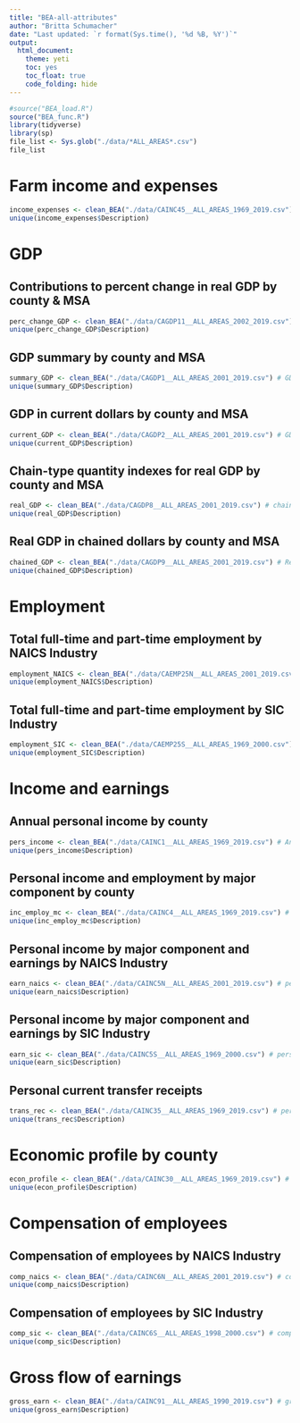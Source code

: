 ---
title: "BEA-all-attributes"
author: "Britta Schumacher"
date: "Last updated: `r format(Sys.time(), '%d %B, %Y')`"
output: 
  html_document:
    theme: yeti
    toc: yes
    toc_float: true
    code_folding: hide
---

```{r warning = FALSE, message = FALSE}
#source("BEA_load.R")
source("BEA_func.R")
library(tidyverse)
library(sp)
file_list <- Sys.glob("./data/*ALL_AREAS*.csv")
file_list

```

# Farm income and expenses

```{r warning = FALSE, message = FALSE}
income_expenses <- clean_BEA("./data/CAINC45__ALL_AREAS_1969_2019.csv") # farm income and expenses
unique(income_expenses$Description)
```

# GDP

## Contributions to percent change in real GDP by county & MSA

```{r warning = FALSE, message = FALSE}
perc_change_GDP <- clean_BEA("./data/CAGDP11__ALL_AREAS_2002_2019.csv") # contributions to percent change in real GDP by county & MSA
unique(perc_change_GDP$Description)
```

## GDP summary by county and MSA 

```{r warning = FALSE, message = FALSE}
summary_GDP <- clean_BEA("./data/CAGDP1__ALL_AREAS_2001_2019.csv") # GDP summary by county and MSA
unique(summary_GDP$Description)
```

## GDP in current dollars by county and MSA

```{r warning = FALSE, message = FALSE}
current_GDP <- clean_BEA("./data/CAGDP2__ALL_AREAS_2001_2019.csv") # GDP in current dollars by county and MSA
unique(current_GDP$Description)
```

## Chain-type quantity indexes for real GDP by county and MSA

```{r warning = FALSE, message = FALSE}
real_GDP <- clean_BEA("./data/CAGDP8__ALL_AREAS_2001_2019.csv") # chain-type quantity indxes for real GDP by county and MSA
unique(real_GDP$Description)
```

## Real GDP in chained dollars by county and MSA

```{r warning = FALSE, message = FALSE}
chained_GDP <- clean_BEA("./data/CAGDP9__ALL_AREAS_2001_2019.csv") # Real GDP in chained dollars by county and MSA
unique(chained_GDP$Description)
```

# Employment

## Total full-time and part-time employment by NAICS Industry

```{r warning = FALSE, message = FALSE}
employment_NAICS <- clean_BEA("./data/CAEMP25N__ALL_AREAS_2001_2019.csv") # total full-time and part-time employment by NAICS Industry
unique(employment_NAICS$Description)

```

## Total full-time and part-time employment by SIC Industry

```{r warning = FALSE, message = FALSE}
employment_SIC <- clean_BEA("./data/CAEMP25S__ALL_AREAS_1969_2000.csv") # total full-time and part-time employment by SIC Industry
unique(employment_SIC$Description)
```

# Income and earnings

## Annual personal income by county

```{r warning = FALSE, message = FALSE}
pers_income <- clean_BEA("./data/CAINC1__ALL_AREAS_1969_2019.csv") # Annual personal income by county
unique(pers_income$Description)
```

## Personal income and employment by major component by county

```{r warning = FALSE, message = FALSE}
inc_employ_mc <- clean_BEA("./data/CAINC4__ALL_AREAS_1969_2019.csv") # personal income and employment by major component by county
unique(inc_employ_mc$Description)
```

## Personal income by major component and earnings by NAICS Industry

```{r warning = FALSE, message = FALSE}
earn_naics <- clean_BEA("./data/CAINC5N__ALL_AREAS_2001_2019.csv") # personal income by major component and earnings by NAICS Industry
unique(earn_naics$Description)
```

## Personal income by major component and earnings by SIC Industry

```{r warning = FALSE, message = FALSE}
earn_sic <- clean_BEA("./data/CAINC5S__ALL_AREAS_1969_2000.csv") # personal income by major component and earnings by SIC Industry
unique(earn_sic$Description)
```

## Personal current transfer receipts

```{r warning = FALSE, message = FALSE}
trans_rec <- clean_BEA("./data/CAINC35__ALL_AREAS_1969_2019.csv") # personal current transfer receipts
unique(trans_rec$Description)
```

# Economic profile by county

```{r warning = FALSE, message = FALSE}
econ_profile <- clean_BEA("./data/CAINC30__ALL_AREAS_1969_2019.csv") # economic profile by county
unique(econ_profile$Description)
```

# Compensation of employees

## Compensation of employees by NAICS Industry

```{r warning = FALSE, message = FALSE}
comp_naics <- clean_BEA("./data/CAINC6N__ALL_AREAS_2001_2019.csv") # compensation of employees by NAICS Industry
unique(comp_naics$Description)
```

## Compensation of employees by SIC Industry

```{r warning = FALSE, message = FALSE}
comp_sic <- clean_BEA("./data/CAINC6S__ALL_AREAS_1998_2000.csv") # compensation of employees by SIC Industry
unique(comp_sic$Description)
```

# Gross flow of earnings

```{r warning = FALSE, message = FALSE}
gross_earn <- clean_BEA("./data/CAINC91__ALL_AREAS_1990_2019.csv") # gross flow of earnings
unique(gross_earn$Description)
```
